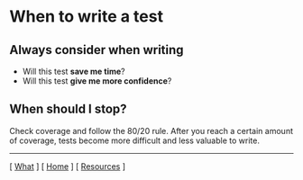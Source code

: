
# When to write a test

## Always consider when writing

- Will this test __save me time__?
- Will this test __give me more confidence__?

## When should I stop?

Check coverage and follow the 80/20 rule. After you reach a certain amount of coverage, tests become more difficult and less valuable to write.

<TerminalPlayer src="./coverage.cast" />


---

[ [What](/what) ] [ [Home](/) ] [ [Resources](/resources) ]

